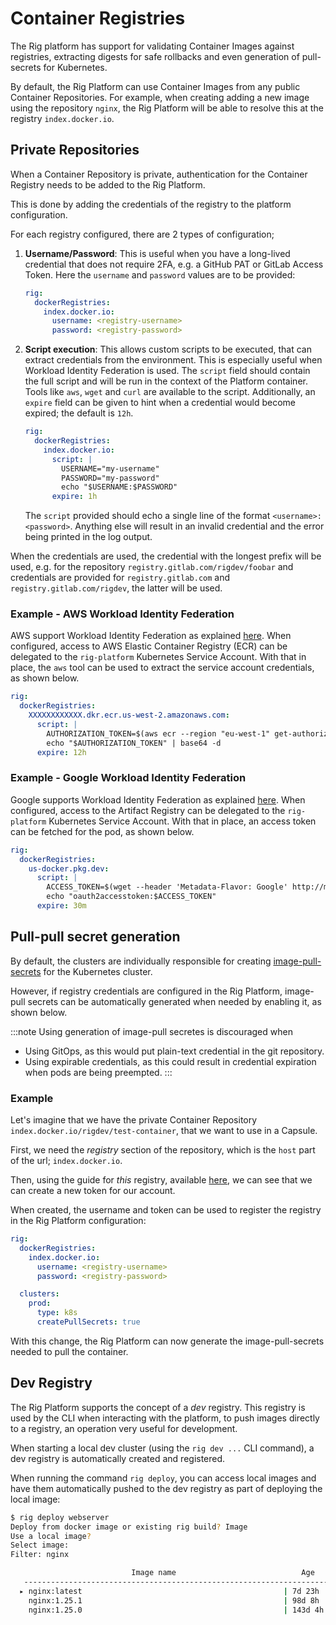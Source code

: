 
# Container Registries

The Rig platform has support for validating Container Images against registries, extracting digests for safe rollbacks and even generation of pull-secrets for Kubernetes.

By default, the Rig Platform can use Container Images from any public Container Repositories.
For example, when creating adding a new image using the repository `nginx`, the Rig Platform will be able to resolve this at the registry `index.docker.io`.

## Private Repositories

When a Container Repository is private, authentication for the Container Registry needs to be added to the Rig Platform.

This is done by adding the credentials of the registry to the platform configuration.

For each registry configured, there are 2 types of configuration;

1. **Username/Password**: This is useful when you have a long-lived credential that does not require 2FA, e.g. a GitHub PAT or GitLab Access Token.
  Here the `username` and `password` values are to be provided:
    ```yaml title="Helm values - Platform"
    rig:
      dockerRegistries:
        index.docker.io:
          username: <registry-username>
          password: <registry-password>
    ```
2. **Script execution**:
    This allows custom scripts to be executed, that can extract credentials from the environment. This is especially useful when Workload Identity Federation is used.
    The `script` field should contain the full script and will be run in the context of the Platform container. Tools like `aws`, `wget` and `curl` are available to the script.
    Additionally, an `expire` field can be given to hint when a credential would become expired; the default is `12h`.
    ```yaml title="Helm values - Platform"
    rig:
      dockerRegistries:
        index.docker.io:
          script: |
            USERNAME="my-username"
            PASSWORD="my-password"
            echo "$USERNAME:$PASSWORD"
          expire: 1h
    ```
    The `script` provided should echo a single line of the format `<username>:<password>`. Anything else will result in an invalid credential and the error being printed in the log output.

When the credentials are used, the credential with the longest prefix will be used, e.g. for the repository `registry.gitlab.com/rigdev/foobar` and credentials are provided for `registry.gitlab.com` and `registry.gitlab.com/rigdev`, the latter will be used.

### Example - AWS Workload Identity Federation

AWS support Workload Identity Federation as explained [here](https://docs.aws.amazon.com/eks/latest/userguide/service-accounts.html#service-accounts-iam). When configured, access to AWS Elastic Container Registry (ECR) can
be delegated to the `rig-platform` Kubernetes Service Account. With that in place, the `aws` tool can be used to extract the service account credentials, as shown below.

```yaml title="Helm values - Platform"
rig:
  dockerRegistries:
    XXXXXXXXXXXX.dkr.ecr.us-west-2.amazonaws.com:
      script: |
        AUTHORIZATION_TOKEN=$(aws ecr --region "eu-west-1" get-authorization-token --output text --query 'authorizationData[].authorizationToken')
        echo "$AUTHORIZATION_TOKEN" | base64 -d
      expire: 12h
```

### Example - Google Workload Identity Federation

Google supports Workload Identity Federation as explained [here](https://cloud.google.com/kubernetes-engine/docs/how-to/workload-identity). When configured, access to the Artifact Registry can
be delegated to the `rig-platform` Kubernetes Service Account. With that in place, an access token can be fetched for the pod, as shown below.

```yaml title="Helm values - Platform"
rig:
  dockerRegistries:
    us-docker.pkg.dev:
      script: |
        ACCESS_TOKEN=$(wget --header 'Metadata-Flavor: Google' http://metadata.google.internal/computeMetadata/v1/instance/service-accounts/default/token -q -O - | grep -Eo '"access_token":.*?[^\\]",' | cut -d '"' -f 4)
        echo "oauth2accesstoken:$ACCESS_TOKEN"
      expire: 30m
```

## Pull-pull secret generation

By default, the clusters are individually responsible for creating [image-pull-secrets](https://kubernetes.io/docs/tasks/configure-pod-container/pull-image-private-registry/#create-a-secret-by-providing-credentials-on-the-command-line) for the Kubernetes cluster.

However, if registry credentials are configured in the Rig Platform, image-pull secrets can be automatically generated when needed by enabling it, as shown below.

:::note
Using generation of image-pull secretes is discouraged when
* Using GitOps, as this would put plain-text credential in the git repository.
* Using expirable credentials, as this could result in credential expiration when pods are being preempted.
:::

### Example

Let's imagine that we have the private Container Repository `index.docker.io/rigdev/test-container`, that we want to use in a Capsule.

First, we need the _registry_ section of the repository, which is the `host` part of the url; `index.docker.io`.

Then, using the guide for _this_ registry, available [here](https://docs.docker.com/security/for-developers/access-tokens/), we can see that we can create a new token for our account.

When created, the username and token can be used to register the registry in the Rig Platform configuration:

```yaml title="Helm values - Platform"
rig:
  dockerRegistries:
    index.docker.io:
      username: <registry-username>
      password: <registry-password>

  clusters:
    prod:
      type: k8s
      createPullSecrets: true

```

With this change, the Rig Platform can now generate the image-pull-secrets needed to pull the container.

## Dev Registry

The Rig Platform supports the concept of a _dev_ registry. This registry is used by the CLI when interacting with the platform, to push images directly to a registry, an operation very useful for development.

When starting a local dev cluster (using the `rig dev ...` CLI command), a dev registry is automatically created and registered.

When running the command `rig deploy`, you can access local images and have them automatically pushed to the dev registry as part of deploying the local image:

<Tabs>
  <TabItem value="cli" label="CLI">

```sh
$ rig deploy webserver
Deploy from docker image or existing rig build? Image
Use a local image?
Select image:
Filter: nginx

                           Image name                            Age
   ---------------------------------------------------------------------
  ▸ nginx:latest                                             | 7d 23h  |
    nginx:1.25.1                                             | 98d 8h  |
    nginx:1.25.0                                             | 143d 4h |
```

  </TabItem>
</Tabs>
